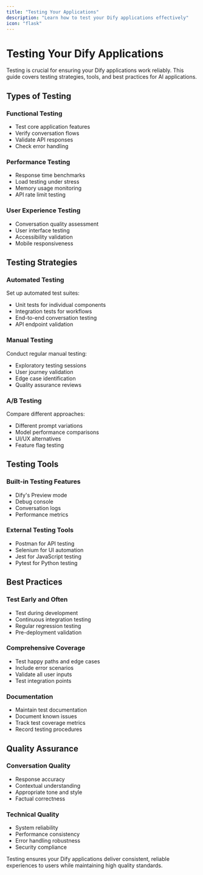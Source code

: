 ```yaml
---
title: "Testing Your Applications"
description: "Learn how to test your Dify applications effectively"
icon: "flask"
---
```


# Testing Your Dify Applications

Testing is crucial for ensuring your Dify applications work reliably. This guide covers testing strategies, tools, and best practices for AI applications.

## Types of Testing

### Functional Testing
- Test core application features
- Verify conversation flows  
- Validate API responses
- Check error handling

### Performance Testing
- Response time benchmarks
- Load testing under stress
- Memory usage monitoring
- API rate limit testing

### User Experience Testing
- Conversation quality assessment
- User interface testing
- Accessibility validation
- Mobile responsiveness

## Testing Strategies

### Automated Testing
Set up automated test suites:
- Unit tests for individual components
- Integration tests for workflows
- End-to-end conversation testing
- API endpoint validation

### Manual Testing
Conduct regular manual testing:
- Exploratory testing sessions
- User journey validation
- Edge case identification
- Quality assurance reviews

### A/B Testing
Compare different approaches:
- Different prompt variations
- Model performance comparisons
- UI/UX alternatives
- Feature flag testing

## Testing Tools

### Built-in Testing Features
- Dify's Preview mode
- Debug console
- Conversation logs
- Performance metrics

### External Testing Tools
- Postman for API testing
- Selenium for UI automation
- Jest for JavaScript testing
- Pytest for Python testing

## Best Practices

### Test Early and Often
- Test during development
- Continuous integration testing
- Regular regression testing
- Pre-deployment validation

### Comprehensive Coverage
- Test happy paths and edge cases
- Include error scenarios
- Validate all user inputs
- Test integration points

### Documentation
- Maintain test documentation
- Document known issues
- Track test coverage metrics
- Record testing procedures

## Quality Assurance

### Conversation Quality
- Response accuracy
- Contextual understanding
- Appropriate tone and style
- Factual correctness

### Technical Quality
- System reliability
- Performance consistency
- Error handling robustness
- Security compliance

Testing ensures your Dify applications deliver consistent, reliable experiences to users while maintaining high quality standards.